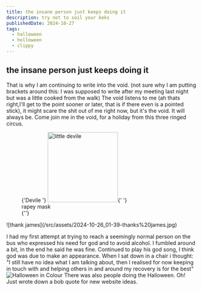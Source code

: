 ```yaml
---
title: the insane person just keeps doing it
description: try not to soil your keks
publishedDate: 2024-10-27
tags:
  - halloween
  - holloween
  - clippy
---
```


## the insane person just keeps doing it

That is why I am continuing to write into the void. (not sure why I am putting brackets around this: I was supposed to write after my meeting last night but was a little cooked from the walk)
The void listens to me (ah thats right,I'll get to the point sooner or later, that is if there even is a pointed stick), it might scare the shit out of me right now, but it's the void. It will always be.
Come join me in the void, for a holiday from this three ringed circus.

<figure>
  {'Devile '}
  <img
    src="/src/assets/20241026_skinnnnnnnt.jpg"
    alt="little devile "
    height="185px"
  />{' '}
  <figcaption> rapey mask</figcaption>
  {''}
</figure>
![thank james](/src/assets/2024-10-26_01-39-thanks%20james.jpg)

I had my first attempt at trying to reach a seemingly normal person on the bus who expressed his need for god and to avoid alcohol.
I fumbled around a bit, in the end he said he was fine. Continued to play his god song, I think god was due to make an appearance.
When I sat down in a chair i thought: "I still have no idea what I am talking about, then I realised for now keeping in touch with and helping others in and around my recovery is for the best"
![Halloween in Colour](/src/assets/2024-10-26_01-39-colourween.jpg)
There was also people doing the Halloween.
Oh! Just wrote down a bob quote for new website ideas.
